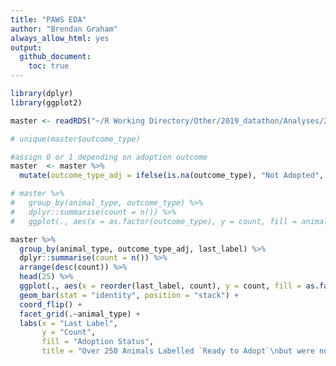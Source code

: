 ```yaml
---
title: "PAWS EDA"
author: "Brendan Graham"
always_allow_html: yes
output: 
  github_document:
    toc: true 
---
```


```r
library(dplyr)
library(ggplot2)
```

```r

master <- readRDS("~/R Working Directory/Other/2019_datathon/Analyses/2_Applicants/masterapps_20190324.rds")

# unique(master$outcome_type)

#assign 0 or 1 depending on adoption outcome
master  <- master %>%
  mutate(outcome_type_adj = ifelse(is.na(outcome_type), "Not Adopted", "Adopted"))

# master %>%
#   group_by(animal_type, outcome_type) %>%
#   dplyr::summarise(count = n()) %>%
#   ggplot(., aes(x = as.factor(outcome_type), y = count, fill = animal_type)) + geom_bar(stat = "identity", position = "dodge")

master %>%
  group_by(animal_type, outcome_type_adj, last_label) %>%
  dplyr::summarise(count = n()) %>%
  arrange(desc(count)) %>%
  head(25) %>%
  ggplot(., aes(x = reorder(last_label, count), y = count, fill = as.factor(outcome_type_adj))) + 
  geom_bar(stat = "identity", position = "stack") +
  coord_flip() + 
  facet_grid(.~animal_type) + 
  labs(x = "Last Label",
       y = "Count", 
       fill = "Adoption Status", 
       title = "Over 250 Animals Labelled `Ready to Adopt`\nbut were not Adopted")

```
